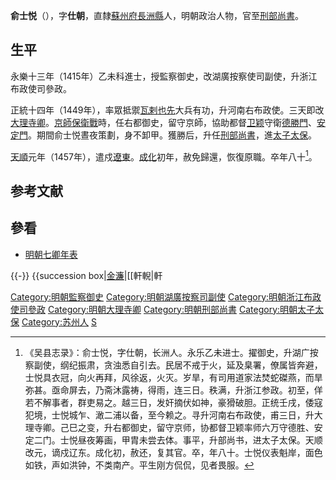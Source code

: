 {{明清人物信息框
| 姓名 = 俞士悦
| 原名 =
| 圖片名稱 = 
| 圖片大小 = 220px
| 圖片說明 = 
| 最高職務 = 光祿大夫太子太保刑部尚書
| 國家 = 大明
| 爵位 =
| 籍貫 = [[南直隸|直隸]][[蘇州府|蘇州府]][[長洲縣|長洲縣]]
| 族裔 = 漢族
| 旗籍 = 
| 字號 = 字仕朝
| 室名 = 
| 諡號 = 
| 出生日期 = [[洪武|洪武]]二十年（1387年）
| 出生地點 = [[南直隸|直隸]][[長洲縣|長洲縣]]
| 逝世日期 = [[成化|成化]]四年（1468年）
| 逝世地點 = [[南直隸|直隸]][[長洲縣|長洲縣]]
| 墓葬 =
| 配偶 =
| 親屬 = （曾孫）[[俞良史|俞良史]]
| 出身 = 
*永樂十三年乙未科進士出身
| 經歷 = 
| 著作 =
}}

'''俞士悦'''（{{bd|1387年||1468年||Yu}}），字'''仕朝'''，直隸[[蘇州府|蘇州府]][[長洲縣|長洲縣]]人，明朝政治人物，官至[[明朝刑部尚書|刑部尚書]]。

==生平==
永樂十三年（1415年）乙未科進士，授監察御史，改湖廣按察使司副使，升浙江布政使司參政。

正統十四年（1449年），率眾抵禦[[瓦剌|瓦剌]][[也先|也先]]大兵有功，升河南右布政使。三天即改[[大理寺卿|大理寺卿]]。[[京師保衛戰|京師保衛戰]]時，任右都御史，留守京師，協助都督[[卫颖|卫颖]]守衛[[德胜门_(北京)|德勝門]]、[[安定門|安定門]]。期間俞士悦晝夜策劃，身不卸甲。獲勝后，升任[[刑部尚書|刑部尚書]]，進[[太子太保|太子太保]]。

[[天顺_(明朝)|天順]]元年（1457年），遣戍[[遼東|遼東]]。[[成化|成化]]初年，赦免歸還，恢復原職。卒年八十<ref>《吴县志录》：俞士悦，字仕朝，长洲人。永乐乙未进士。擢御史，升湖广按察副使，纲纪振肃，贪浊悉自引去。民居不戒于火，延及臬署，僚属皆奔避，士悦具衣冠，向火再拜，风徐返，火灭。岁旱，有司用道家法焚蛇磔燕，而旱弥甚。亟命屏去，乃斋沐露祷，得雨，连三日。秩满，升浙江参政。初至，佯若不解事者，群吏易之。越三日，发奸摘伏如神，豪猾破胆。正统壬戌，倭寇犯境，士悦城乍、澉二浦以备，至今赖之。寻升河南右布政使，甫三日，升大理寺卿。己巳之变，升右都御史，留守京师，协都督卫颖率师六万守德胜、安定二门。士悦昼夜筹画，甲胄未尝去体。事平，升部尚书，进太子太保。天顺改元，谪戍辽东。成化初，赦还，复其官。卒，年八十。士悦仪表魁岸，面色如铁，声如洪钟，不类南产。平生刚方侃侃，见者畏服。</ref>。

==参考文献==
<div class="references-small">
<references></references>
</div>

==參看==
*[[明朝七卿年表|明朝七卿年表]]

{{-}}
{{start box}}
{{s-off}}
{{succession box|[[金濂|金濂]]|[[軒輗|軒{{僻字]]|[[明朝刑部尚書|明朝刑部尚書]]|1449年-1457年}}
{{end box}}

{{永樂十三年乙未科殿試金榜}}
{{DEFAULTSORT:Yu俞}}
[[Category:明朝監察御史|Category:明朝監察御史]]
[[Category:明朝湖廣按察司副使|Category:明朝湖廣按察司副使]]
[[Category:明朝浙江布政使司參政|Category:明朝浙江布政使司參政]]
[[Category:明朝大理寺卿|Category:明朝大理寺卿]]
[[Category:明朝刑部尚書|Category:明朝刑部尚書]]
[[Category:明朝太子太保|Category:明朝太子太保]]
[[Category:苏州人|Category:苏州人]]
[[Category:俞姓|S]]